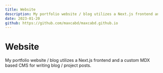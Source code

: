 ```yaml
---
title: Website
description: My portfolio website / blog utilizes a Next.js frontend and a custom MDX based CMS for writing blog / project posts.
date: 2023-01-20
github: https://github.com/maxcabd/maxcabd.github.io
---
```


# Website

My portfolio website / blog utilizes a Next.js frontend and a custom MDX based CMS for writing blog / project posts.
